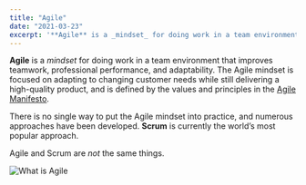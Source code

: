 ```yaml
---
title: "Agile"
date: "2021-03-23"
excerpt: '**Agile** is a _mindset_ for doing work in a team environment that improves teamwork,'
---
```


**Agile** is a _mindset_ for doing work in a team environment that improves teamwork, professional performance, and adaptability. The Agile mindset is focused on adapting to changing customer needs while still delivering a high-quality product, and is defined by the values and principles in the [Agile Manifesto](https://agilemanifesto.org/).

There is no single way to put the Agile mindset into practice, and numerous approaches have been developed. **Scrum** is currently the world’s most popular approach.

Agile and Scrum are _not_ the same things.

![What is Agile](src/content/glossary/agile/images/agile-umbrella2-1024x804.png)

